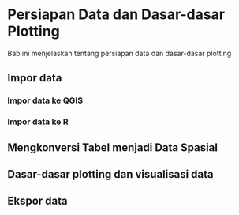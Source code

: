 # Persiapan Data dan Dasar-dasar Plotting

Bab ini menjelaskan tentang persiapan data dan dasar-dasar plotting

## Impor data 

### Impor data ke QGIS

### Impor data ke R

## Mengkonversi Tabel menjadi Data Spasial

## Dasar-dasar plotting dan visualisasi data

## Ekspor data

